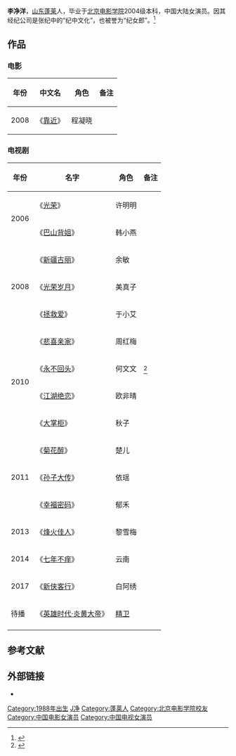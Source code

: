 {{艺人<!--导演、男演员、女演员、男歌手、女歌手、节目主持-->
| 图片     = 
| 图片尺寸 = 250px
| 图片简介 = 
| 姓名     = 李净洋
| 类型     = 女艺人
| 原名     = 
| 英文名   = Lisa
| 綽號     = 
| 国籍     = {{PRC}}
| 民族     = [[汉族|汉族]]
| 出生日期 = {{birth date and age|1988|5|8}} 
| 出生地点 = [[山东省|山东省]][[蓬莱市|蓬莱市]]
| 逝世日期 = <!--卒年在前生年在后{{death date and age|}} -->
| 逝世地点 = 
| 职业     = 演员
| 语言     = 汉语
| 教育程度 = [[北京电影学院|北京电影学院]]
| 宗教信仰 = 
| 配偶     = <!--  {{marriage|姓名||}}  -->
| 儿女     = 
| 父母     = 
| 活跃年代 = 2006年至今
| 代表作   = 《永不回头》<br>《江湖绝恋》<br>《英雄时代·炎黄大帝》
| 经纪公司 = 纪中文化
| 奖项     =  <!--  {{Awards|award= |year= |title= }} -->
| 网站     = <!-- {{URL|www.example.com}} -->
| IMDb     = 
}}
'''李净洋'''{{BD|1988年|5月8日|||catIdx=L李净洋}}，[[山东省|山东]][[蓬莱市|蓬莱]]人，毕业于[[北京电影学院|北京电影学院]]2004级本科，中国大陆女演员。因其经纪公司是张纪中的“纪中文化”，也被誉为“纪女郎”。<ref>{{cite news|author=|url=http://fashion.163.com/14/0429/06/9QVSH4AH00264M5O.html|title=新晋“纪女郎”李净洋：我想做个古灵精怪的演员|newspaper=网易|accessdate=2014-12-27|date=2014-04-29|archive-date=2018-03-29|archive-url=https://web.archive.org/web/20180329212010/http://fashion.163.com/14/0429/06/9QVSH4AH00264M5O.html|dead-url=no}}</ref>

==作品==
===电影===
{| class="wikitable"
|-
! 年份 !! 中文名 !! 角色  !! 备注
|-
| 2008 || 《[[靠近|靠近]]》 || 程凝晓||
|}

===电视剧===
{| class="wikitable"
|-
! 年份 !! 名字  !! 角色 !! 备注
|-
|rowspan=2 | 2006 || 《[[光荣_(电视剧)|光荣]]》 || 许明明 ||
|-
| 《[[巴山背姐|巴山背姐]]》 || 韩小燕 || 
|-
|rowspan=3 | 2008 || 《[[新疆古丽|新疆古丽]]》 || 余敏 || 
|- 
| 《[[光荣岁月|光荣岁月]]》|| 美真子 || 
|- 
| 《[[拯救爱|拯救爱]]》 || 于小艾 ||
|-
|rowspan=4 | 2010 || 《[[悲喜亲家|悲喜亲家]]》 || 周红梅  ||    
|- 
| 《[[永不回头_(2010年电视剧)|永不回头]]》 || 何文文 || <ref>{{cite news|author=|url=http://ent.sina.com.cn/v/m/2010-06-11/16242985393.shtml|title=《永不回头》将开播 闫妮李净洋演绎一家人|newspaper=新浪|date=2010-06-11|accessdate=2014-12-27|archive-date=2020-09-19|archive-url=https://web.archive.org/web/20200919104817/http://ent.sina.com.cn/v/m/2010-06-11/16242985393.shtml|dead-url=no}}</ref>
|- 
| 《[[江湖绝恋|江湖绝恋]]》 || 欧非晴 || 
|- 
| 《[[大掌柜|大掌柜]]》 || 秋子|| 
|-
|rowspan=3 | 2011 || 《[[菊花醉|菊花醉]]》 || 楚儿 ||    
|- 
| 《[[孙子大传|孙子大传]]》 || 依瑶 ||    
|- 
| 《[[幸福密码|幸福密码]]》 || 郁禾 ||    
|-
| 2013 || 《[[烽火佳人|烽火佳人]]》 || 黎雪梅 || 
|-
|rowspan=1 | 2014 || 《[[七年不痒|七年不痒]]》 || 云南 || 
|-
|rowspan=1 | 2017 || 《[[新侠客行|新侠客行]]》 || 白阿绣 ||
|-
|rowspan=1| 待播 || 《[[英雄时代·炎黄大帝|英雄时代·炎黄大帝]]》|| [[精卫|精卫]] ||
|-
|}

==参考文献==
{{reflist}}

==外部链接==
*{{Sinaweibo|lijingyang0508}}

{{DEFAULTSORT:L李净洋}}
[[Category:1988年出生|Category:1988年出生]]
[[Category:李姓|J净]]
[[Category:蓬莱人|Category:蓬莱人]]
[[Category:北京电影学院校友|Category:北京电影学院校友]]
[[Category:中国电影女演员|Category:中国电影女演员]]
[[Category:中国电视女演员|Category:中国电视女演员]]